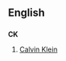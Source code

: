 ==English==
==={{abbreviation}}===
'''CK'''<!--trademark status?-->

#[[w:Calvin Klein|Calvin Klein]]